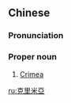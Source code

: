 {{also|克里米亚}}
==Chinese==
{{zh-forms|s=克里米亚|gloss=-}}

===Pronunciation===
{{zh-pron
|m=Kèlǐmǐyà
|cat=pn
}}

===Proper noun===
{{zh-proper noun}}

# [[Crimea]]

[[ru:克里米亞]]